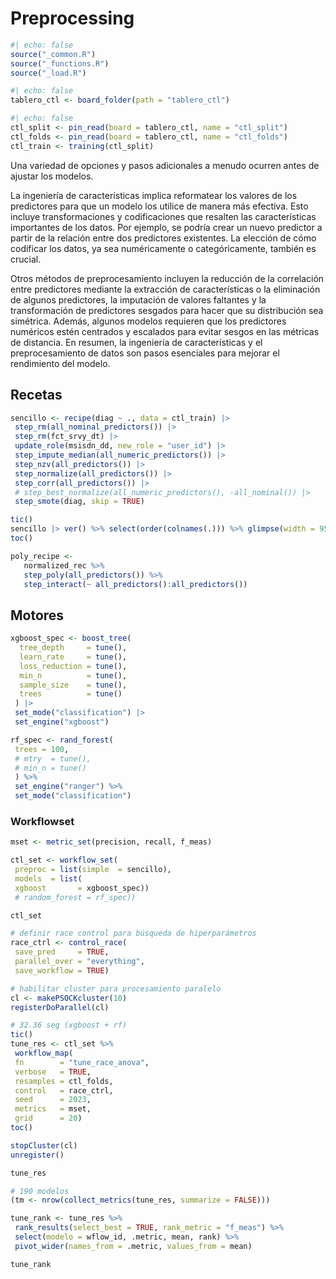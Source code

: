 # Preprocessing {#sec-preprocessing}

```{r}
#| echo: false
source("_common.R")
source("_functions.R")
source("_load.R")
```

```{r}
#| echo: false
tablero_ctl <- board_folder(path = "tablero_ctl")
```

```{r}
#| echo: false
ctl_split <- pin_read(board = tablero_ctl, name = "ctl_split")
ctl_folds <- pin_read(board = tablero_ctl, name = "ctl_folds")
ctl_train <- training(ctl_split)
```


Una variedad de opciones y pasos adicionales a menudo ocurren antes de ajustar
los modelos.

La ingeniería de características implica reformatear los valores de los
predictores para que un modelo los utilice de manera más efectiva. Esto incluye
transformaciones y codificaciones que resalten las características importantes
de los datos. Por ejemplo, se podría crear un nuevo predictor a partir de la
relación entre dos predictores existentes. La elección de cómo codificar los
datos, ya sea numéricamente o categóricamente, también es crucial.

Otros métodos de preprocesamiento incluyen la reducción de la correlación entre
predictores mediante la extracción de características o la eliminación de
algunos predictores, la imputación de valores faltantes y la transformación de
predictores sesgados para hacer que su distribución sea simétrica. Además,
algunos modelos requieren que los predictores numéricos estén centrados y
escalados para evitar sesgos en las métricas de distancia. En resumen, la
ingeniería de características y el preprocesamiento de datos son pasos
esenciales para mejorar el rendimiento del modelo.

## Recetas

```{r}
sencillo <- recipe(diag ~ ., data = ctl_train) |> 
 step_rm(all_nominal_predictors()) |> 
 step_rm(fct_srvy_dt) |> 
 update_role(msisdn_dd, new_role = "user_id") |> 
 step_impute_median(all_numeric_predictors()) |> 
 step_nzv(all_predictors()) |> 
 step_normalize(all_predictors()) |> 
 step_corr(all_predictors()) |> 
 # step_best_normalize(all_numeric_predictors(), -all_nominal()) |> 
 step_smote(diag, skip = TRUE)
```

```{r}
tic()
sencillo |> ver() %>% select(order(colnames(.))) %>% glimpse(width = 95)
toc()
```


```{r}
poly_recipe <- 
   normalized_rec %>% 
   step_poly(all_predictors()) %>% 
   step_interact(~ all_predictors():all_predictors())
```

## Motores

```{r}
xgboost_spec <- boost_tree(
  tree_depth     = tune(), 
  learn_rate     = tune(), 
  loss_reduction = tune(), 
  min_n          = tune(), 
  sample_size    = tune(), 
  trees          = tune()
 ) |> 
 set_mode("classification") |> 
 set_engine("xgboost")
```

```{r}
rf_spec <- rand_forest(
 trees = 100, 
 # mtry  = tune(), 
 # min_n = tune()
 ) %>%
 set_engine("ranger") %>%
 set_mode("classification")
```

### Workflowset


```{r}
mset <- metric_set(precision, recall, f_meas)
```


```{r}
ctl_set <- workflow_set(
 preproc = list(simple  = sencillo), 
 models  = list(
 xgboost       = xgboost_spec)) 
 # random_forest = rf_spec))
```

```{r}
ctl_set
```


```{r}
# definir race control para búsqueda de hiperparámetros
race_ctrl <- control_race(
 save_pred     = TRUE,
 parallel_over = "everything",
 save_workflow = TRUE)
```

```{r}
# habilitar cluster para procesamiento paralelo
cl <- makePSOCKcluster(10)
registerDoParallel(cl)
```


```{r}
# 32.36 seg (xgboost + rf)
tic()
tune_res <- ctl_set %>% 
 workflow_map(
 fn        = "tune_race_anova", 
 verbose   = TRUE,
 resamples = ctl_folds,
 control   = race_ctrl,
 seed      = 2023,
 metrics   = mset,
 grid      = 20)
toc()
```

```{r}
stopCluster(cl)
unregister()
```

```{r}
tune_res
```

```{r}
# 190 modelos
(tm <- nrow(collect_metrics(tune_res, summarize = FALSE)))
```


```{r}
tune_rank <- tune_res %>%
 rank_results(select_best = TRUE, rank_metric = "f_meas") %>% 
 select(modelo = wflow_id, .metric, mean, rank) %>% 
 pivot_wider(names_from = .metric, values_from = mean)
```

```{r}
tune_rank
```

















